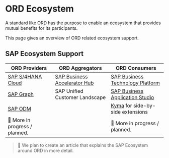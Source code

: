 # ORD Ecosystem

A standard like ORD has the purpose to enable an ecosystem that provides mutual benefits for its participants.

This page gives an overview of ORD related ecosystem support.

## SAP Ecosystem Support

| ORD Providers | ORD Aggregators | ORD Consumers |
|---|---|---|
| [SAP S/4HANA Cloud](https://www.sap.com/products/erp/s4hana.html) | [SAP Business Accelerator Hub](https://api.sap.com/) | [SAP Business Technology Platform](https://www.sap.com/products/technology-platform.html) |
| [SAP Graph](https://help.sap.com/docs/graph) | SAP Unified Customer Landscape | [SAP Business Application Studio](https://www.sap.com/products/technology-platform/business-application-studio.html) |
| [SAP ODM](https://blogs.sap.com/2023/09/12/harnessing-half-a-century-of-knowledge-saps-journey-of-enriching-apis-with-business-metadata/) | | [Kyma](https://help.sap.com/docs/btp/sap-business-technology-platform/kyma-environment) for side-by-side extensions |
| 🚤 More in progress / planned. | | 🚤 More in progress / planned. |

> 🚧 We plan to create an article that explains the SAP Ecosystem around ORD in more detail.
